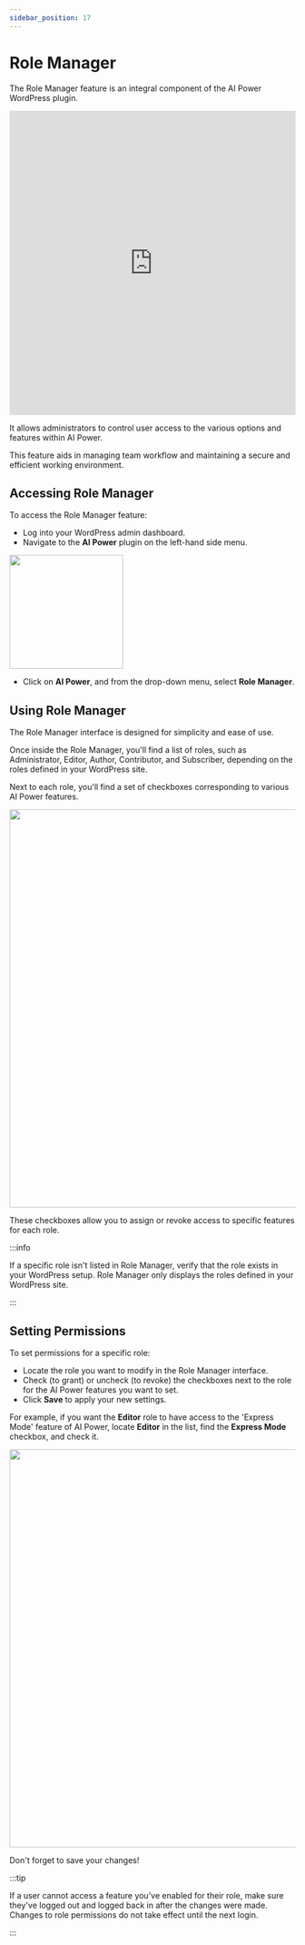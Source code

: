 ```yaml
---
sidebar_position: 17
---
```



# Role Manager

The Role Manager feature is an integral component of the AI Power WordPress plugin.

<iframe width="100%" height="535" src="https://www.youtube.com/embed/kZC05CWfBPc" title="AI Power   Role Manager" frameBorder="0" allow="accelerometer; autoplay; clipboard-write; encrypted-media; gyroscope; picture-in-picture; web-share" allowFullScreen></iframe>

It allows administrators to control user access to the various options and features within AI Power.

This feature aids in managing team workflow and maintaining a secure and efficient working environment.

## Accessing Role Manager

To access the Role Manager feature:

- Log into your WordPress admin dashboard.
- Navigate to the **AI Power** plugin on the left-hand side menu.

<img src={RoleManager} width="200" />

- Click on **AI Power**, and from the drop-down menu, select **Role Manager**.

## Using Role Manager

The Role Manager interface is designed for simplicity and ease of use.

Once inside the Role Manager, you'll find a list of roles, such as Administrator, Editor, Author, Contributor, and Subscriber, depending on the roles defined in your WordPress site.

Next to each role, you'll find a set of checkboxes corresponding to various AI Power features.

<img src={RoleManager2} width="700" />

These checkboxes allow you to assign or revoke access to specific features for each role.

:::info

If a specific role isn't listed in Role Manager, verify that the role exists in your WordPress setup. Role Manager only displays the roles defined in your WordPress site.

:::

## Setting Permissions

To set permissions for a specific role:

- Locate the role you want to modify in the Role Manager interface.
- Check (to grant) or uncheck (to revoke) the checkboxes next to the role for the AI Power features you want to set.
- Click **Save** to apply your new settings.

For example, if you want the **Editor** role to have access to the 'Express Mode' feature of AI Power, locate **Editor** in the list, find the **Express Mode** checkbox, and check it.

<img src={RoleManager3} width="700" />

Don't forget to save your changes!

:::tip

If a user cannot access a feature you've enabled for their role, make sure they've logged out and logged back in after the changes were made. Changes to role permissions do not take effect until the next login.

:::
